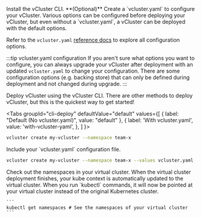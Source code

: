 


<Flow id="deploy-vcluster">
  <Step>
   Install the vCluster CLI.

   <InstallCLIFragment/>
  </Step>
  <Step>
   **(Optional)** Create a `vcluster.yaml` to configure your vCluster. Various options can be configured before deploying your vCluster, but even without a `vcluster.yaml`, a vCluster can be deployed with the default options. 

   Refer to the `vcluster.yaml` [reference docs](/vcluster/configure/vcluster-yaml/) to explore all configuration options.

   :::tip vcluster.yaml configuration
   If you aren't sure what options you want to configure, you can always upgrade your vCluster after deployment with an updated `vcluster.yaml` to change your configuration. There are some configuration options (e.g. backing store) that can only be defined during deployment and not changed during upgrade. 
   :::

  </Step>
  <Step>
   Deploy vCluster using the vCluster CLI. There are other methods to deploy vCluster, but this is the quickest way to get started!

   <Tabs
   groupId="cli-deploy"
   defaultValue="default"
   values={[
      { label: "Default (No vcluster.yaml)", value: "default" },
      { label: 'With vcluster.yaml', value: 'with-vcluster-yaml', },
   ]
   }>    
   <TabItem value="default">

   ```bash
   vcluster create my-vcluster --namespace team-x
   ```

   </TabItem>
   <TabItem value="with-vcluster-yaml">
   Include your `vcluster.yaml` configuration file.
   
   ```bash
   vcluster create my-vcluster --namespace team-x --values vcluster.yaml
   ```

   </TabItem>
   </Tabs>

   
  </Step>
  <Step>
    Check out the namespaces in your virtual cluster. When the virtual cluster deployment finishes, your kube context is automatically updated to the virtual cluster. When you run `kubectl` commands, it will now be pointed at your virtual cluster instead of the original Kubernetes cluster. 

    ```
    kubectl get namespaces # See the namespaces of your virtual cluster
    ```

  </Step>
</Flow>